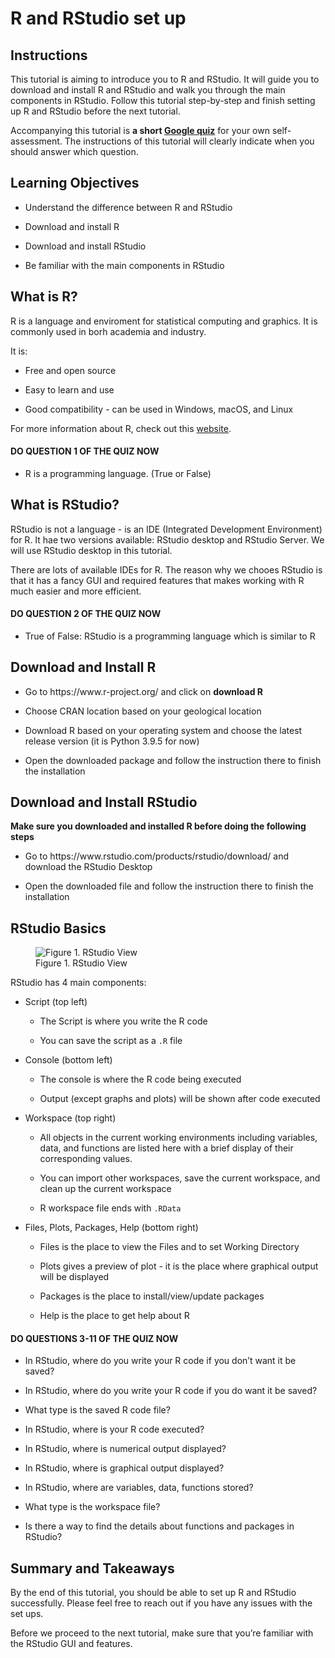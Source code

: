 # R and RStudio set up


## Instructions
This tutorial is aiming to introduce you to R and RStudio. It will guide you to download and install R and RStudio and walk you through the main components in RStudio. Follow this tutorial step-by-step and finish setting up R and RStudio before the next tutorial.

Accompanying this tutorial is **a short [Google quiz](https://forms.gle/Xf1AfoGaxhwrWRQ38)** for your own self-assessment. The instructions of this tutorial will clearly indicate when you should answer which question.

## Learning Objectives

* Understand the difference between R and RStudio

* Download and install R

* Download and install RStudio

* Be familiar with the main components in RStudio

## What is R?

R is a language and enviroment for statistical computing and graphics. It is commonly used in borh academia and industry. 

It is:

* Free and open source

* Easy to learn and use

* Good compatibility - can be used in Windows, macOS, and Linux

For more information about R, check out this [website](https://www.r-project.org/about.html).

#### **DO QUESTION 1 OF THE QUIZ NOW** {-}

* R is a programming language. (True or False)

## What is RStudio?

RStudio is not a language - is an IDE (Integrated Development Environment) for R. It hae two versions available: RStudio desktop and RStudio Server. We will use RStudio desktop in this tutorial.

There are lots of available IDEs for R. The reason why we chooes RStudio is that it has a fancy GUI and required features that makes working with R much easier and more efficient. 

#### **DO QUESTION 2 OF THE QUIZ NOW** {-}

* True of False: RStudio is a programming language which is similar to R

## Download and Install R

* Go to https://www.r-project.org/ and click on **download R**

* Choose CRAN location based on your geological location

* Download R based on your operating system and choose the latest release version (it is Python 3.9.5 for now)

* Open the downloaded package and follow the instruction there to finish the installation

## Download and Install RStudio

**Make sure you downloaded and installed R before doing the following steps**

* Go to https://www.rstudio.com/products/rstudio/download/ and download the RStudio Desktop

* Open the downloaded file and follow the instruction there to finish the installation

## RStudio Basics

![Figure 1. RStudio View](images/RStudioview.png)

RStudio has 4 main components:

* Script (top left)

    * The Script is where you write the R code
    
    * You can save the script as a `.R` file
    
* Console (bottom left)

    * The console is where the R code being executed
    
    * Output (except graphs and plots) will be shown after code executed

* Workspace (top right)

    * All objects in the current working environments including variables, data, and functions are listed here with a brief display of their corresponding values.
    
    * You can import other workspaces, save the current workspace, and clean up the current workspace
    
    * R workspace file ends with `.RData`

* Files, Plots, Packages, Help (bottom right)
 
     * Files is the place to view the Files and to set Working Directory
     
     * Plots gives a preview of plot - it is the place where graphical output will be displayed
     
     * Packages is the place to install/view/update packages
     
     * Help is the place to get help about R

#### **DO QUESTIONS 3-11 OF THE QUIZ NOW** {-}

* In RStudio, where do you write your R code if you don't want it be saved? 

* In RStudio, where do you write your R code if you do want it be saved? 

* What type is the saved R code file? 

* In RStudio, where is your R code executed?

* In RStudio, where is numerical output displayed?

* In RStudio, where is graphical output displayed?

* In RStudio, where are variables, data, functions stored?

* What type is the workspace file? 

* Is there a way to find the details about functions and packages in RStudio?

## Summary and Takeaways
By the end of this tutorial, you should be able to set up R and RStudio successfully. Please feel free to reach out if you have any issues with the set ups.

Before we proceed to the next tutorial, make sure that you're familiar with the RStudio GUI and features. 

